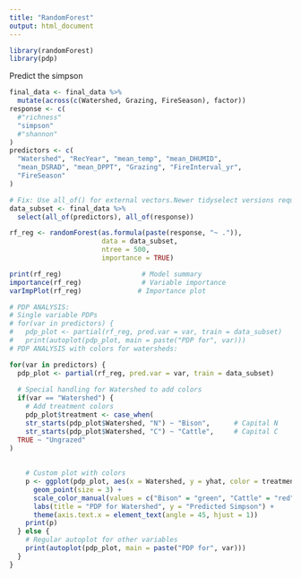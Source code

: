 ```yaml
---
title: "RandomForest"
output: html_document
---
```

```r
library(randomForest)
library(pdp)
```
Predict the simpson
```r
final_data <- final_data %>%
  mutate(across(c(Watershed, Grazing, FireSeason), factor))
response <- c(
  #"richness"
  "simpson"
  #"shannon"
)
predictors <- c(
  "Watershed", "RecYear", "mean_temp", "mean_DHUMID", 
  "mean_DSRAD", "mean_DPPT", "Grazing", "FireInterval_yr", 
  "FireSeason" 
)

# Fix: Use all_of() for external vectors.Newer tidyselect versions require all_of() when using external vectors to avoid ambiguity.
data_subset <- final_data %>% 
  select(all_of(predictors), all_of(response))

rf_reg <- randomForest(as.formula(paste(response, "~ .")),
                       data = data_subset,
                       ntree = 500,
                       importance = TRUE)

print(rf_reg)                    # Model summary
importance(rf_reg)               # Variable importance
varImpPlot(rf_reg)              # Importance plot

# PDP ANALYSIS:
# Single variable PDPs
# for(var in predictors) {
#   pdp_plot <- partial(rf_reg, pred.var = var, train = data_subset)
#   print(autoplot(pdp_plot, main = paste("PDP for", var)))
# PDP ANALYSIS with colors for watersheds:
```
```r



for(var in predictors) {
  pdp_plot <- partial(rf_reg, pred.var = var, train = data_subset)
  
  # Special handling for Watershed to add colors
  if(var == "Watershed") {
    # Add treatment colors
    pdp_plot$treatment <- case_when(
    str_starts(pdp_plot$Watershed, "N") ~ "Bison",      # Capital N
    str_starts(pdp_plot$Watershed, "C") ~ "Cattle",     # Capital C  
  TRUE ~ "Ungrazed"
)
    
    
    # Custom plot with colors
    p <- ggplot(pdp_plot, aes(x = Watershed, y = yhat, color = treatment)) +
      geom_point(size = 3) +
      scale_color_manual(values = c("Bison" = "green", "Cattle" = "red", "Ungrazed" = "blue")) +
      labs(title = "PDP for Watershed", y = "Predicted Simpson") +
      theme(axis.text.x = element_text(angle = 45, hjust = 1))
    print(p)
  } else {
    # Regular autoplot for other variables
    print(autoplot(pdp_plot, main = paste("PDP for", var)))
  }
}

```



